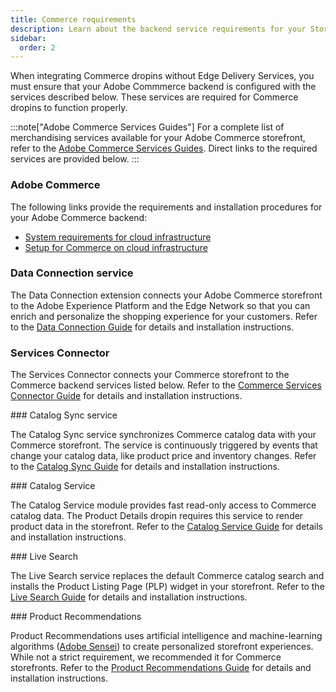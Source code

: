 ```yaml
---
title: Commerce requirements
description: Learn about the backend service requirements for your Storefront.
sidebar:
  order: 2
---
```



When integrating Commerce dropins without Edge Delivery Services, you must ensure that your Adobe Commmerce backend is configured with the services described below. These services are required for Commerce dropins to function properly.

:::note["Adobe Commerce Services Guides"]
For a complete list of merchandising services available for your Adobe Commerce storefront, refer to the [Adobe Commerce Services Guides](https://experienceleague.adobe.com/docs/commerce-merchant-services/user-guides/home.html?lang=en). Direct links to the required services are provided below.
:::

<Steps>

<Step>

### Adobe Commerce

The following links provide the requirements and installation procedures for your Adobe Commerce backend:

- [System requirements for cloud infrastructure](https://experienceleague.adobe.com/docs/commerce-operations/installation-guide/system-requirements.html?lang=en)
- [Setup for Commerce on cloud infrastructure](https://experienceleague.adobe.com/docs/commerce-cloud-service/user-guide/overview.html?lang=en)

</Step>

<Step>

### Data Connection service

The Data Connection extension connects your Adobe Commerce storefront to the Adobe Experience Platform and the Edge Network so that you can enrich and personalize the shopping experience for your customers. Refer to the [Data Connection Guide](https://experienceleague.adobe.com/docs/commerce-merchant-services/data-connection/overview.html?lang=en) for details and installation instructions.

</Step>

<Step>

### Services Connector

The Services Connector connects your Commerce storefront to the Commerce backend services listed below. Refer to the [Commerce Services Connector Guide](https://experienceleague.adobe.com/en/docs/commerce-merchant-services/user-guides/integration-services/saas) for details and installation instructions.

</Step>

<Step>
### Catalog Sync service

The Catalog Sync service synchronizes Commerce catalog data with your Commerce storefront. The service is continuously triggered by events that change your catalog data, like product price and inventory changes. Refer to the [Catalog Sync Guide](https://experienceleague.adobe.com/en/docs/commerce-merchant-services/user-guides/data-services/catalog-sync) for details and installation instructions.

</Step>

<Step>
### Catalog Service

The Catalog Service module provides fast read-only access to Commerce catalog data. The Product Details dropin requires this service to render product data in the storefront. Refer to the [Catalog Service Guide](https://experienceleague.adobe.com/docs/commerce-merchant-services/catalog-service/guide-overview.html?lang=en) for details and installation instructions.

</Step>

<Step>
### Live Search

The Live Search service replaces the default Commerce catalog search and installs the Product Listing Page (PLP) widget in your storefront. Refer to the [Live Search Guide](https://experienceleague.adobe.com/docs/commerce-merchant-services/live-search/guide-overview.html?lang=en) for details and installation instructions.

</Step>

<Step>
### Product Recommendations

Product Recommendations uses artificial intelligence and machine-learning algorithms ([Adobe Sensei](https://business.adobe.com/products/sensei/adobe-sensei.html)) to create personalized storefront experiences. While not a strict requirement, we recommended it for Commerce storefronts. Refer to the [Product Recommendations Guide](https://experienceleague.adobe.com/docs/commerce-merchant-services/product-recommendations/guide-overview.html?lang=en) for details and installation instructions.

</Step>
</Steps>

